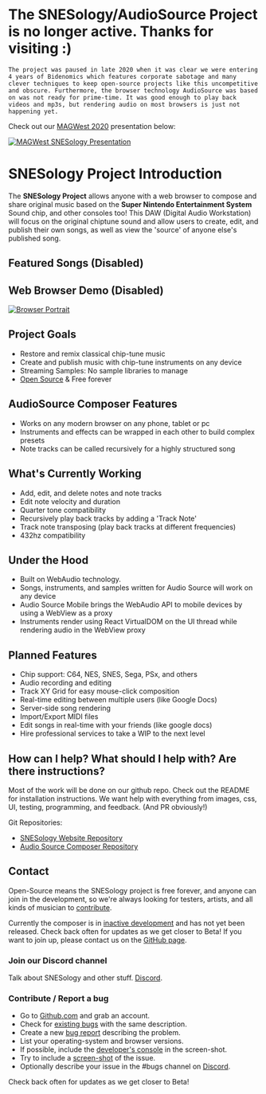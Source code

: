 # The SNESology/AudioSource Project is no longer active. Thanks for visiting :)

```
The project was paused in late 2020 when it was clear we were entering 4 years of Bidenomics which features corporate sabotage and many clever techniques to keep open-source projects like this uncompetitive and obscure. Furthermore, the browser technology AudioSource was based on was not ready for prime-time. It was good enough to play back videos and mp3s, but rendering audio on most browsers is just not happening yet.
```

Check out our
[MAGWest 2020](https://www.magwest.org/news/2020/9/25/schedule-is-live)
presentation below:

[![MAGWest SNESology Presentation](https://img.youtube.com/vi/8BGDdypgcwI/0.jpg)](https://www.youtube.com/watch?v=8BGDdypgcwI "MAGWest SNESology Presentation")


# SNESology Project Introduction
The __SNESology Project__ allows anyone with a web browser to compose and share original music based on the __Super Nintendo Entertainment System__ Sound chip, and other consoles too!
This DAW (Digital Audio Workstation) will focus on the original chiptune sound and allow users to create, edit, and publish their own songs, as well as view the 'source' of anyone else's published song.



## Featured Songs (Disabled)

## Web Browser Demo (Disabled)

[![Browser Portrait](https://files.audiosource.io/releases/browser/screenshots/browser-portrait1.png)](https://audiosource.io/demo "Demo")


## Project Goals

* Restore and remix classical chip-tune music
* Create and publish music with chip-tune instruments on any device
* Streaming Samples: No sample libraries to manage
* [Open Source](https://github.com/clevertree/snesology-web/) & Free forever


## AudioSource Composer Features
* Works on any modern browser on any phone, tablet or pc
* Instruments and effects can be wrapped in each other to build complex presets
* Note tracks can be called recursively for a highly structured song

## What's Currently Working
* Add, edit, and delete notes and note tracks
* Edit note velocity and duration
* Quarter tone compatibility
* Recursively play back tracks by adding a 'Track Note'
* Track note transposing (play back tracks at different frequencies)
* 432hz compatibility

## Under the Hood
* Built on WebAudio technology.
* Songs, instruments, and samples written for Audio Source will work on any device
* Audio Source Mobile brings the WebAudio API to mobile devices by using a WebView as a proxy
* Instruments render using React VirtualDOM on the UI thread while rendering audio in the WebView proxy

## Planned Features
* Chip support: C64, NES, SNES, Sega, PSx, and others
* Audio recording and editing
* Track XY Grid for easy mouse-click composition
* Real-time editing between multiple users (like Google Docs)
* Server-side song rendering
* Import/Export MIDI files
* Edit songs in real-time with your friends (like google docs)
* Hire professional services to take a WIP to the next level






## How can I help? What should I help with? Are there instructions?
Most of the work will be done on our github repo. Check out the README for installation instructions.
We want help with everything from images, css, UI, testing, programming, and feedback. (And PR obviously!)

Git Repositories:
* [SNESology Website Repository](https://github.com/clevertree/snesology-web)
* [Audio Source Composer Repository](https://github.com/clevertree/audio-source-composer)



## Contact

Open-Source means the SNESology project is free forever, and anyone can join in the development,
so we're always looking for testers, artists, and all kinds of musician to
[contribute](https://github.com/clevertree/snesology-web/issues/4).

Currently the composer is in
[inactive development](https://github.com/clevertree/snesology-web)
and has not yet been released.
Check back often for updates as we get closer to Beta!
If you want to join up, please contact us on the
[GitHub page](https://github.com/clevertree).

### Join our Discord channel

Talk about SNESology and other stuff.
[Discord](https://discord.gg/qdAqznv).

### Contribute / Report a bug

*   Go to [Github.com](https://github.com/clevertree/audio-source-composer/) and grab an account.
*   Check for [existing bugs](https://github.com/clevertree/audio-source-composer/issues/) with the same description.
*   Create a new [bug report](https://github.com/clevertree/audio-source-composer/issues/new) describing the problem.
*   List your operating-system and browser versions.
*   If possible, include the [developer's console](https://kb.mailster.co/how-can-i-open-the-browsers-console/) in the screen-shot.
*   Try to include a [screen-shot](https://northatlanticlcc.org/help/how-to-save-a-screenshot-of-a-webpage) of the issue.
*   Optionally describe your issue in the #bugs channel on [Discord](https://discord.gg/qdAqznv).

Check back often for updates as we get closer to Beta!